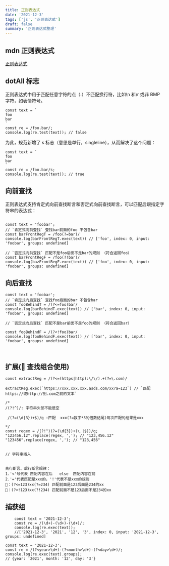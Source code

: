 ```yaml
---
title: 正则表达式
date: '2021-12-3'
tags: ['js', '正则表达式']
draft: false
summary: '正则表达式整理'
---
```


<TOCInline toc={props.toc} exclude="Overview" asDisclosure />

## mdn 正则表达式

[正则表达式](https://developer.mozilla.org/zh-CN/docs/Web/JavaScript/Guide/Regular_Expressions)

## dotAll 标志

正则表达式中用于匹配任意字符的点（.）不匹配换行符，比如\n 和\r 或非 BMP 字符，如表情符号。

```js:没有s标识符
const text = `
foo
bar
`
const re = /foo.bar/;
console.log(re.test(text)); // false
```

为此，规范新增了 s 标志（意思是单行，singleline），从而解决了这个问题：

```js:添加s标识符
const text = `
foo
bar
`
const re = /foo.bar/s;
console.log(re.test(text)); // true
```

## 向前查找

正则表达式支持肯定式向前查找断言和否定式向前查找断言，可以匹配后跟指定字符串的表达式：

```js:向前查找断言（查找某个规则前的）

const text = 'foobar';
// `肯定式向前查找` 查找bar前面的foo 不包含bar
const barFrontRegT = /foo(?=bar)/
console.log(barFrontRegT.exec(text)) // ['foo', index: 0, input: 'foobar', groups: undefined]

// `否定式向前查找` 匹配不是foo后面不是bar的规则 （符合返回foo）
const barFrontRegF = /foo(?!bar)/
console.log(bazFrontRegF.exec(text)) // ['foo', index: 0, input: 'foobar', groups: undefined]

```

## 向后查找

```js:向后查找断言（查找某个规则后的）
const text = 'foobar';
// `肯定式向后查找` 查找foo后面的bar 不包含bar
const fooBehindT = /(?<=foo)bar/
console.log(barBehindT.exec(text)) // ['bar', index: 0, input: 'foobar', groups: undefined]

// `否定式向后查找` 匹配不是bar前面不是foo的规则 （符合返回bar）

const fooBehindF = /(?<!foo)bar/
console.log(fooBehindF.exec(text)) // ['bar', index: 0, input: 'foobar', groups: undefined]



```

## 扩展( 查找组合使用)

```js:查找两个目标的字符串：
const extractReg = /(?<=(https|http):\/\/).+(?=\.com)/

extractReg.exec(`https://xxx.xxx.xxx.asds.com/xx?a=123`) // `匹配https://或http://到.com之前的文本`

```

```js:匹配千分位（相当于规则内插入字符）
/*
/(?!^)/: 字符串头部不能是空

 /(?=(\d{3})+$)/g :匹配  xxx(?=数字*3的倍数结尾)每次匹配的结果是xxx

*/
const regex = /(?!^)(?=(\d{3})+(\.|$))/g;
"123456.12".replace(regex, ','); // "123,456.12"
"123456".replace(regex, ','); // "123,456"


// 字符串插入


先行断言、后行断言规律：
1.'<'号代表 匹配内容在后   else  匹配内容在前
2.'='代表匹配是xxx的，'!'代表不是xxx的规则
🌰：(?<=123)xx(?=234) 匹配前面是123后面是234的xx
🌰：(?<!123)xx(?!234) 匹配前面不是123后面不是234的xx
```

## 捕获组

```js:常规捕获
    const text = '2021-12-3';
    const re = /(\d+)-(\d+)-(\d+)/;
    console.log(re.exec(text));
    //['2021-12-3', '2021', '12', '3', index: 0, input: '2021-12-3', groups: undefined]
```

```js:捕获命名
const text = '2021-12-3';
const re = /(?<year>\d+)-(?<month>\d+)-(?<day>\d+)/;
console.log(re.exec(text).groups);
// {year: '2021', month: '12', day: '3'}

```
